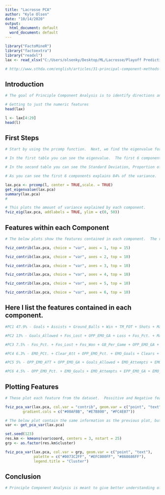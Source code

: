 ---
title: "Lacrosse PCA"
author: "Kyle Olsen"
date: "10/14/2020"
output:
  html_document: default
  word_document: default
---

```{r setup, include=FALSE}
library("FactoMineR")
library("factoextra")
library("readxl")
lax <- read_xlsx("C:/Users/olsenky/Desktop/ML/Lacrosse/Playoff Prediction 2020/Lacrosse Season Stats (2014 - 2019).xlsx")

# http://www.sthda.com/english/articles/31-principal-component-methods-in-r-practical-guide/112-pca-principal-component-analysis-essentials/
```

## Introduction
```{r}
# The goal of Principle Component Analysis is to identify directions and the variations within the dataset. We use eigenvalues to measure the amount of variance of each principle component.  
```

```{r, include=FALSE}
# Getting to just the numeric features
head(lax)

l <- lax[4:29]
head(l)
```

## First Steps
```{r}
# Start by using the prcomp function.  Next, we find the eigenvalue for each of the principal component.  To find the eigenvalue we use the get_eigenvalue function.  Components that are greater thatn 1 are significant.  

# In the first table you can see the eigenvalue.  The first 6 components are greater that 1, so we will focus on these.  

# In the second table you can see the Standard Deviation, Proportion of Variance, and Cumulative Proportion of Variance.  The Proportion of variance states how much variance is explained by this component.  The Cumulative Proportion of Variance shows how much variance is explained by it and the preceeding components. 

# As you can see the first 6 components explains 84% of the variance.  

lax.pca <- prcomp(l, center = TRUE,scale. = TRUE)
get_eigenvalue(lax.pca)
summary(lax.pca)
# 
```

```{r}
# This plots the amount of variance explained by each component.    
fviz_eig(lax.pca, addlabels = TRUE, ylim = c(0, 50))
```

## Features within each Component
```{r}
# The below plots show the features contained in each component.  The red line indicates the expected average contribution.  If the contribution is above the red line then it's concidered important.  

fviz_contrib(lax.pca, choice = "var", axes = 1, top = 15)

fviz_contrib(lax.pca, choice = "var", axes = 2, top = 10)

fviz_contrib(lax.pca, choice = "var", axes = 3, top = 10)

fviz_contrib(lax.pca, choice = "var", axes = 4, top = 10)

fviz_contrib(lax.pca, choice = "var", axes = 5, top = 10)

fviz_contrib(lax.pca, choice = "var", axes = 6, top = 10)
```

## Here I list the features contained in each component. 
```{r}
#PC1 47.9% - Goals + Assists + Ground_Balls + Win + TM_FOT + Shots + Margin + Fos_Won + Win_Pct. + AST_Per_Game + Games + Loss + Shot_Pct. + Clears + EMO_Goals

#PC2 13% - Goals_Allowed + Fos_Lost + OPP_EMO_GA + Loss + Fos_Pct. + Margin + Win_Pct. + Clear_Pct. + OPP_EMO_ATT 

#PC3 7.5% - Fos_Pct. + Fos_Lost + Fos_Won + GB_Per_Game + OPP_EMO_GA + Clears + Clear_Pct. + OPP_EMO_Pct. + Clear_Att

#PC4 6.3% - EMO_PCt. + Clear_Att + OPP_EMO_Pct. + EMO_Goals + Clears + Shot_Pct. + OPP_EMO_GA + Clear_Pct. 

#PC5 5% - OPP_EMO_ATT + OPP_EMO_GA + Goals_Allowed + EMO_Attempts + EMO_Pcts. AST_Per_Game

#PC6 4.5% - OPP_EMO_Pct. + EMO_Goals + EMO_Attempts + EPP_EMO_GA + EMO_Pct.
```

## Plotting Features
```{r}
# These plot each feature from the dataset.  Possitive and Negative features are grouped together.  The distance from the center measures the quality of the feature.  I also added color based on the contribution the feature has on the component.  

fviz_pca_var(lax.pca, col.var = "contrib", geom.var = c("point", "text"),
        gradient.cols = c("#00AFBB", "#E7B800", "#FC4E07"))
```

```{r}
# The below plot contain the same information as the previous plot, but it's colored by similarity of features.  Yellow are positive features, Blue are negative featues, and grey don't fit into either positive or negative.   
var <- get_pca_var(lax.pca)

set.seed(123)
res.km <- kmeans(var$coord, centers = 3, nstart = 25)
grp <- as.factor(res.km$cluster)

fviz_pca_var(lax.pca, col.var = grp, geom.var = c("point", "text"), 
             palette = c("#0073C2FF", "#EFC000FF", "#868686FF"),
             legend.title = "Cluster")
```

## Conclusion
```{r}
# Principle Component Analysis is meant to give better understanding of the "components" of a dataset.  We can also use Principle Component Analysis to reduce the dimensionality of the data.  
```













